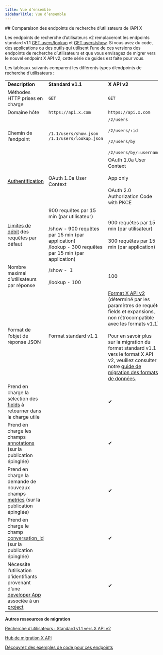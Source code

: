 ```yaml
---
title: Vue d’ensemble
sidebarTitle: Vue d’ensemble
---
```



<div id="comparing-x-apis-users-lookup-endpoints">
  ## Comparaison des endpoints de recherche d’utilisateurs de l’API X
</div>

Les endpoints de recherche d’utilisateurs v2 remplaceront les endpoints standard v1.1 [GET users/lookup](https://developer.x.com/en/docs/twitter-api/v1/accounts-and-users/follow-search-get-users/api-reference/get-users-lookup.html) et [GET users/show](https://developer.x.com/en/docs/twitter-api/v1/accounts-and-users/follow-search-get-users/api-reference/get-users-show.html). Si vous avez du code, des applications ou des outils qui utilisent l’une de ces versions des endpoints de recherche d’utilisateurs et que vous envisagez de migrer vers le nouvel endpoint X API v2, cette série de guides est faite pour vous. 
 

Les tableaux suivants comparent les différents types d’endpoints de recherche d’utilisateurs :
 

|     |     |     |
| :--- | :--- | :--- |
| **Description** | **Standard v1.1** | **X API v2** |
| Méthodes HTTP prises en charge | `GET` | `GET` |
| Domaine hôte | `https://api.x.com` | `https://api.x.com` |
| Chemin de l’endpoint | `/1.1/users/show.json` `/1.1/users/lookup.json` | `/2/users`<br /><br />`/2/users/:id`<br /><br />`/2/users/by`<br /><br />`/2/users/by/:username` |
| [Authentification](/fr/resources/fundamentals/authentication) | OAuth 1.0a User Context | OAuth 1.0a User Context<br /><br />App only<br /><br />OAuth 2.0 Authorization Code with PKCE |
| [Limites de débit](/fr/resources/fundamentals/rate-limits) des requêtes par défaut | 900 requêtes par 15 min (par utilisateur)<br /><br />/show - 900 requêtes par 15 min (par application)  <br />/lookup - 300 requêtes par 15 min (par application) | 900 requêtes par 15 min (par utilisateur)<br /><br />300 requêtes par 15 min (par application) |
| Nombre maximal d’utilisateurs par réponse | /show -  1<br /><br />/lookup - 100 | 100 |
| Format de l’objet de réponse JSON | Format standard v1.1 | [Format X API v2](/fr/x-api/fundamentals/data-dictionary) (déterminé par les paramètres de requête fields et expansions, non rétrocompatible avec les formats v1.1)<br /><br />Pour en savoir plus sur la migration du format standard v1.1 vers le format X API v2, veuillez consulter notre [guide de migration des formats de données](/fr/x-api/migrate/data-format-migration). |
| Prend en charge la sélection des [fields](/fr/x-api/fundamentals/data-dictionary) à retourner dans la charge utile |     | ✔   |
| Prend en charge les champs [annotations](/fr/x-api/fundamentals/post-annotations) (sur la publication épinglée) |     | ✔   |
| Prend en charge la demande de nouveaux champs [metrics](/fr/x-api/fundamentals/metrics) (sur la publication épinglée) |     | ✔   |
| Prend en charge le champ [conversation_id](/fr/x-api/fundamentals/conversation-id) (sur la publication épinglée) |     | ✔   |
| Nécessite l’utilisation d’identifiants provenant d’une [developer App](/fr/resources/fundamentals/developer-apps) associée à un [project](/fr/resources/fundamentals/projects) |     | ✔   |

**Autres ressources de migration**

[Recherche d’utilisateurs : Standard v1.1 vers X API v2](/fr/x-api/users/lookup/migrate/standard-to-twitter-api-v2)

[Hub de migration X API](/fr/x-api/migrate/overview)

[Découvrez des exemples de code pour ces endpoints](https://github.com/xdevplatform/Twitter-API-v2-sample-code "Découvrez des exemples de code pour ces endpoints")